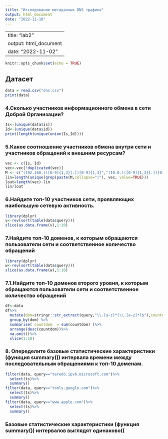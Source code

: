 ```yaml
---
title: "Исследование метаданных DNS трафика"
output: html_document
date: "2022-11-10"
---
```


---
title: "lab2"
output: html_document
date: "2022-11-02"
---

```r
knitr::opts_chunk$set(echo = TRUE)
```
## Датасет
```r
data = read.csv("dns.csv")
print(data)
```
### 4.Сколько участников информационного обмена в сети Доброй Организации?
```r
Is<-(unique(data$is))
Id<-(unique(data$id))
print(length(unique(union(Is,Id))))

```
### 5.Какое соотношение участников обмена внутри сети и участников обращений к внешним ресурсам?
```r
vec <- c(Is, Id)
vec<-vec[!duplicated(vec)]
M <- c("(192.168.)([0-9]{1,3}[.])[0-9]{1,3}","(10.0.)([0-9]{1,3}[.])[0-9]{1,3}","(100.64.)([0-9]{1,3}[.])[0-9]{1,3}","(172.16.)([0-9]{1,3}[.])[0-9]{1,3}")
lin=length(unique(grep(paste(M,collapse="|"), vec, value=TRUE)))
lout=length(vec)-lin
lin/lout

```
### 6.Найдите топ-10 участников сети, проявляющих наибольшую сетевую активность.
```r
library(dplyr)
v<-rev(sort(table(data$query)))
slice(as.data.frame(v),1:10)

```
### 7.Найдите топ-10 доменов, к которым обращаются пользователи сети и соответственное количество обращений
```r
library(dplyr)
w<-rev(sort(table(data$query)))
slice(as.data.frame(w),1:10)
```
### 7.1.Найдите топ-10 доменов второго уровня, к которым обращаются пользователи сети и соответственное количество обращений
```r
df<-data
df%>%
  mutate(dom=stringr::str_extract(query,"\\.[a-z]*(\\.[a-z]*)$"),countdom=1)%>%
  group_by(dom) %>%
  summarise( countdom  = sum(countdom) )%>%
  arrange(desc(countdom))%>%
  na.omit()%>%
  slice(1:10)
```
### 8. Опеределите базовые статистические характеристики (функция summary()) интервала времени между последовательным обращениями к топ-10 доменам.
```r
filter(data, query=="teredo.ipv6.microsoft.com")%>%
  select(ts)%>%
  summary()
filter(data, query=="tools.google.com")%>%
  select(ts)%>%
  summary()
filter(data, query=="www.apple.com")%>%
  select(ts)%>%
  summary()
```
### Базовые статистические характеристики (функция summary()) интервалов выглядят одинаково((